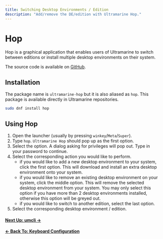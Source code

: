 ```yaml
---
title: Switching Desktop Environments / Edition
description: "Add/remove the DE/edition with Ultramarine Hop."
---
```



# Hop

Hop is a graphical application
that enables users of Ultramarine to switch between editions or install
multiple desktop environments on their system.

The source code is available on [GitHub].

## Installation

The package name is `ultramarine-hop` but it is also aliased as `hop`. This
package is available directly in Ultramarine repositories.

```sh
sudo dnf install hop
```

## Using Hop

1. Open the launcher (usually by pressing `winkey`/`Meta`/`Super`).
2. Type `hop`. `Ultramarine Hop` should pop up as the first option.
3. Select the option. A dialog asking for privileges will pop out. Type in your
   password to continue.
4. Select the corresponding action you would like to perform.
   - if you would like to add a new desktop environment to your system, click
     the first option. This will download and install an extra desktop
     environment onto your system.
   - if you would like to remove an existing desktop environment on your
     system, click the middle option. This will remove the selected desktop
     environment from your system. You may only select this option if you have
     more than 2 desktop environments installed, otherwise this option will be
     greyed out.
   - if you would like to switch to another edition, select the last option.
5. Select the corresponding desktop environment / edition.

[GitHub]: https://github.com/Ultramarine-Linux/hop

#### [Next Up: umcli →](/en/usage/umcli)

#### [← Back To: Keyboard Configuration](/en/usage/keyboard-cfg)
